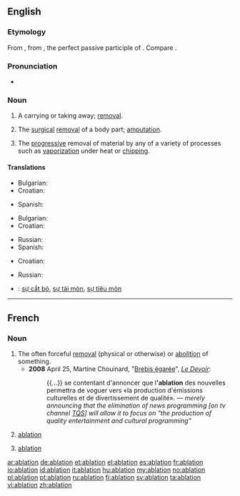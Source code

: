 ==English==
{{wikipedia}}

===Etymology===
From {{etyl|la}} {{term|ablatio|ablātiō|lang=la}}, from {{term|ablatus|ablātus|lang=la}}, the perfect passive participle of {{term|aufero|auferō|carry away|lang=la}}.  Compare {{etyl|fr}} {{term|ablation|lang=fr}}.

===Pronunciation===
* {{rhymes|eɪʃən}}

===Noun===
{{en-noun}}

# A carrying or taking away; [[removal]].
# {{medicine}} The [[surgical]] [[removal]] of a body part; [[amputation]].
# {{sciences}} The [[progressive]] removal of material by any of a variety of processes such as [[vaporization]] under heat or [[chipping]].

====Translations====
{{trans-top|removal}}
* Bulgarian: {{t|bg|отстраняване}}
* Croatian: {{t-|hr|ablacija|f}}
{{trans-mid}}
* Spanish: {{t+|es|ablación|f}}
{{trans-bottom}}

{{trans-top|amputation}}
* Bulgarian: {{t+|bg|ампутация}}
* Croatian: {{t-|hr|ablacija|f}}
{{trans-mid}}
* Russian: {{t+|ru|ампутация|f}}
* Spanish: {{t|es|ablación |f}}
{{trans-bottom}}

{{trans-top|progressive removal of material}}
* Croatian: {{t-|hr|ablacija|f}}
{{trans-mid}}
* Russian: {{t+|ru|абляция|f}}
{{trans-bottom}}

{{checktrans-top}}
* {{ttbc|Vietnamese}}: [[sự cắt bỏ]], [[sự tải mòn]], [[sự tiêu mòn]]
{{trans-bottom}}

----

==French==

===Noun===
{{fr-noun|f}}

# The often forceful [[removal]] (physical or otherwise) or [[abolition]] of something.
#* '''2008''' April 25, Martine Chouinard, "[http://www.ledevoir.com/2008/04/25/186742.html Brebis égarée]", ''[[w:Le Devoir|Le Devoir]]'':
#*: {{...}} se contentant d'annoncer que l''''ablation''' des nouvelles permettra de voguer vers «la production d'émissions culturelles et de divertissement de qualité». — ''merely announcing that the elimination of news programming [on tv channel [[w:TQS|TQS]]] will allow it to focus on "the production of quality entertainment and cultural programming"''
# {{medicine|lang=fr}} [[#English|ablation]]
# {{sciences|lang=fr}} [[#English|ablation]]

[[ar:ablation]]
[[de:ablation]]
[[et:ablation]]
[[el:ablation]]
[[es:ablation]]
[[fr:ablation]]
[[io:ablation]]
[[id:ablation]]
[[it:ablation]]
[[hu:ablation]]
[[my:ablation]]
[[no:ablation]]
[[pl:ablation]]
[[pt:ablation]]
[[ru:ablation]]
[[fi:ablation]]
[[sv:ablation]]
[[ta:ablation]]
[[vi:ablation]]
[[zh:ablation]]